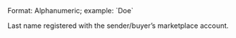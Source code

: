 <ResponseField name="sender_last_name" type="string">
Format: Alphanumeric; example: `Doe`

Last name registered with the sender/buyer’s marketplace account.
</ResponseField>
